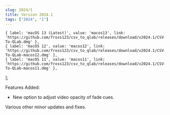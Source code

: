 ```yaml
---
slug: 2024/1
title: Version 2024.1
tags: ["2024", "1"]
---
```



    { label: 'macOS 13 (Latest)', value: 'macos13', link: 'https://github.com/fross123/csv_to_qlab/releases/download/v2024.1/CSV-To-QLab.dmg' },
    { label: 'macOS 12', value: 'macos12', link: 'https://github.com/fross123/csv_to_qlab/releases/download/v2024.1/CSV-To-QLab-macos12.dmg' },
    { label: 'macOS 11', value: 'macos11', link: 'https://github.com/fross123/csv_to_qlab/releases/download/v2024.1/CSV-To-QLab-macos11.dmg' },
];

Features Added:
- New option to adjust video opacity of fade cues.

Various other minor updates and fixes.

<DropdownButton buttonClassName={buttonClassName} options={options} />